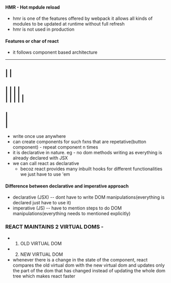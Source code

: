 #### HMR - Hot mpdule reload
- hmr is one of the features offered by webpack it allows all kinds of modules to be updated at runtime without full refresh
- hmr is not used in production


#### Features or char of react
- it follows component based architecture
--------------------------------------------
|                <Navbar />                |
--------------------------------------------
|            |                             |
| <Aside />  |          <Home />           |
|            |                             |
--------------------------------------------
|         <Footer />                       |
--------------------------------------------

- write once use anywhere
- can create components for such fxns that are repetative(button component) - repeat component n times
- it is declarative in nature. eg - no dom methods writing as everything is already declared with JSX
- we can call react as declarative
  - becoz react provides many inbuilt hooks for different functionalities we just have to use 'em

#### Difference between declarative and imperative approach
- declarative (JSX) -- dont have to write DOM manipulations(everything is declared just have to use it)
- imperative   (JS) -- have to mention steps to do DOM manipulations(everything needs to mentioned explicitly)

### REACT MAINTAINS 2 VIRTUAL DOMS -
- 1. OLD VIRTUAL DOM
- 2. NEW VIRTUAL DOM
- whenever there is a change in the state of the component, react compares the old virtual dom with the new virtual dom and updates
  only the part of the dom that has changed instead of updating the whole dom tree which makes react faster
